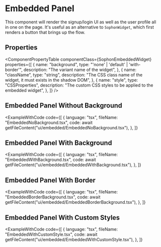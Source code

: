 
<EyeBrown label="UI & Layout" />

# Embedded Panel

This component will render the signup/login UI as well as the user profile all in one on the page. It's useful as an alternative to `SophonWidget`, which first renders a button that brings up the flow.

## Properties

<ComponentPropertyTable
  componentClass={SophonEmbeddedWidget}
  properties={[
    {
      name: "background",
      type: "'none' | 'default' | 'with-border'",
      description: "The variant name of the widget",
    },
    {
      name: "className",
      type: "string",
      description:
        "The CSS class name of the widget, it must exists in the shadow DOM",
    },
    {
      name: "style",
      type: "CSSProperties",
      description: "The custom CSS styles to be applied to the embedded widget",
    },
  ]}
/>

## Embedded Panel Without Background

<ExampleWithCode
  code={[
    {
      language: "tsx",
      fileName: "EmbeddedNoBackground.tsx",
      code: await getFileContent("ui/embedded/EmbeddedNoBackground.tsx"),
    },
  ]}
>
  <Box className="my-10">
    <EmbeddedNoBackground />
  </Box>
</ExampleWithCode>

## Embedded Panel With Background

<ExampleWithCode
  code={[
    {
      language: "tsx",
      fileName: "EmbeddedWithBackground.tsx",
      code: await getFileContent("ui/embedded/EmbeddedWithBackground.tsx"),
    },
  ]}
>
  <Box className="my-10">
    <EmbeddedWithBackground />
  </Box>
</ExampleWithCode>

## Embedded Panel With Border

<ExampleWithCode
  code={[
    {
      language: "tsx",
      fileName: "EmbeddedBorderBackground.tsx",
      code: await getFileContent("ui/embedded/EmbeddedBorderBackground.tsx"),
    },
  ]}
>
  <Box className="my-10">
    <EmbeddedBorderBackground />
  </Box>
</ExampleWithCode>

## Embedded Panel With Custom Styles

<ExampleWithCode
  code={[
    {
      language: "tsx",
      fileName: "EmbeddedWithCustomStyle.tsx",
      code: await getFileContent("ui/embedded/EmbeddedWithCustomStyle.tsx"),
    },
  ]}
>
  <Box className="my-10">
    <EmbeddedWithCustomStyle />
  </Box>
</ExampleWithCode>

